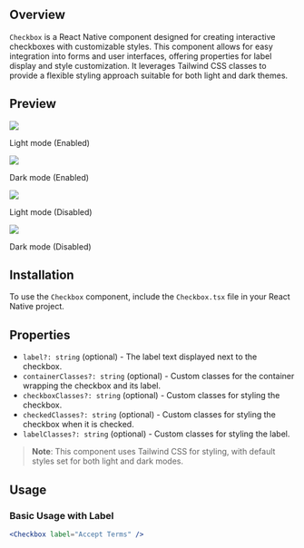 ## Overview

`Checkbox` is a React Native component designed for creating interactive checkboxes with customizable styles. This component allows for easy integration into forms and user interfaces, offering properties for label display and style customization. It leverages Tailwind CSS classes to provide a flexible styling approach suitable for both light and dark themes.

## Preview

<div style={{ display: 'flex', justifyContent: 'center' }}>
  <div style={{ marginRight: '40px' }}>
    <img src="https://raw.githubusercontent.com/Mobilecn-UI/nativecn-ui/main/assets/examples/components/checkbox-light-enabled.png" />
    <p>Light mode (Enabled)</p>
  </div>
  <div>
    <img src="https://raw.githubusercontent.com/Mobilecn-UI/nativecn-ui/main/assets/examples/components/checkbox-dark-enabled.png" />
    <p>Dark mode (Enabled)</p>
  </div>
</div>

<div style={{ display: 'flex', justifyContent: 'center' }}>
  <div style={{ marginRight: '40px' }}>
    <img src="https://raw.githubusercontent.com/Mobilecn-UI/nativecn-ui/main/assets/examples/components/checkbox-light-disabled.png" />
    <p>Light mode (Disabled)</p>
  </div>
  <div>
    <img src="https://raw.githubusercontent.com/Mobilecn-UI/nativecn-ui/main/assets/examples/components/checkbox-dark-disabled.png" />
    <p>Dark mode (Disabled)</p>
  </div>
</div>

## Installation

To use the `Checkbox` component, include the `Checkbox.tsx` file in your React Native project.

## Properties

- `label?: string` (optional) - The label text displayed next to the checkbox.
- `containerClasses?: string` (optional) - Custom classes for the container wrapping the checkbox and its label.
- `checkboxClasses?: string` (optional) - Custom classes for styling the checkbox.
- `checkedClasses?: string` (optional) - Custom classes for styling the checkbox when it is checked.
- `labelClasses?: string` (optional) - Custom classes for styling the label.

> **Note**: This component uses Tailwind CSS for styling, with default styles set for both light and dark modes.

## Usage

### Basic Usage with Label

```jsx
<Checkbox label="Accept Terms" />
```
